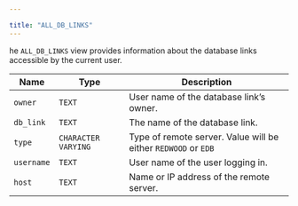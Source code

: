 ---

title: "ALL_DB_LINKS"
---

<div id="all_db_links" class="registered_link"></div>

he `ALL_DB_LINKS` view provides information about the database links accessible by the current user.

| Name       | Type                | Description                                                  |
| ---------- | ------------------- | ------------------------------------------------------------ |
| `owner`    | `TEXT`              | User name of the database link’s owner.                      |
| `db_link`  | `TEXT`              | The name of the database link.                               |
| `type`     | `CHARACTER VARYING` | Type of remote server. Value will be either `REDWOOD` or `EDB` |
| `username` | `TEXT`              | User name of the user logging in.                            |
| `host`     | `TEXT`              | Name or IP address of the remote server.                     |